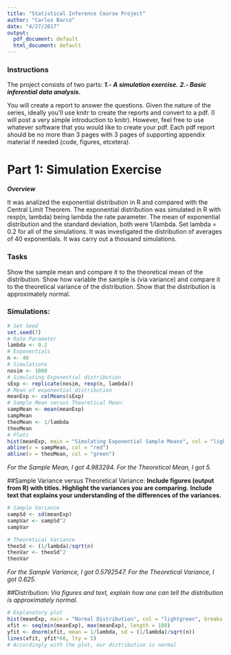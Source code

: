 ```yaml
---
title: "Statistical Inference Course Project"
author: "Carlos Barco"
date: "4/27/2017"
output:
  pdf_document: default
  html_document: default
---
```


### Instructions

The project consists of two parts:
***1.- A simulation exercise.***
***2.- Basic inferential data analysis.***

You will create a report to answer the questions. Given the nature of the series, ideally you'll use knitr to create the reports and convert to a pdf. (I will post a very simple introduction to knitr). However, feel free to use whatever software that you would like to create your pdf. Each pdf report should be no more than 3 pages with 3 pages of supporting appendix material if needed (code, figures, etcetera).

# Part 1: Simulation Exercise
***Overview***

It was analized the exponential distribution in R and compared with the Central Limit Theorem.
The exponential distribution was simulated in R with rexp(n, lambda) being lambda the rate parameter.
The mean of exponential distribution and the standard deviation, both were 1/lambda.
Set lambda = 0.2 for all of the simulations. It was investigated the distribution of averages of 40 exponentials. It was carry out a thousand simulations.

### Tasks
Show the sample mean and compare it to the theoretical mean of the distribution.
Show how variable the sample is (via variance) and compare it to the theoretical variance of the distribution.
Show that the distribution is approximately normal.

### Simulations:

```r
# Set Seed
set.seed(7)
# Rate Parameter
lambda <- 0.2
# Exponentials
n <- 40
# Simulations
nosim <- 1000
# Simulating Exponential distribution
sExp <- replicate(nosim, rexp(n, lambda))
# Mean of exponential distribution
meanExp <- colMeans(sExp)
# Sample Mean versus Theoretical Mean:
sampMean <- mean(meanExp)
sampMean
theoMean <- 1/lambda
theoMean
# Plots
hist(meanExp, main = "Simulating Exponential Sample Means", col = "lightgreen", breaks = 100)
abline(v = sampMean, col = "red")
abline(v = theoMean, col = "green")
```

*For the Sample Mean, I got 4.983294. For the Theoretical Mean, I got 5.*

##Sample Variance versus Theoretical Variance:
**Include figures (output from R) with titles. Highlight the variances you are comparing.**
**Include text that explains your understanding of the differences of the variances.**
```r
# Sample Variance
sampSd <- sd(meanExp)
sampVar <- sampSd^2
sampVar

# Theoretical Variance
theoSd <- (1/lambda)/sqrt(n)
theoVar <- theoSd^2
theoVar
```
*For the Sample Variance, I got 0.5792547. For the Theoretical Variance, I got 0.625.*

##Distribution:
*Via figures and text, explain how one can tell the distribution is approximately normal.*
```r
# Explanatory plot
hist(meanExp, main = "Normal Distribution", col = "lightgreen", breaks = 100)
xfit <- seq(min(meanExp), max(meanExp), length = 100)
yfit <- dnorm(xfit, mean = 1/lambda, sd = (1/lambda)/sqrt(n))
lines(xfit, yfit*60, lty = 5)
# Accordingly with the plot, our distribution is normal
```
